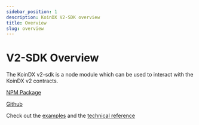 ```yaml
---
sidebar_position: 1
description: KoinDX V2-SDK overview
title: Overview
slug: overview
---
```


# V2-SDK Overview


The KoinDX v2-sdk is a node module which can be used to interact with the KoinDX v2 contracts.

[NPM Package](https://www.npmjs.com/package/@koindx/v2-sdk)

[Github](https://github.com/koindx/v2-sdk)

Check out the [examples](examples) and the [technical reference](technical-reference/overview)